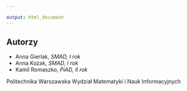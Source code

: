 ---

output: html_document
---

## Autorzy
- Anna Gierlak, *SMAD, I rok*
- Anna Kozak, *SMAD, I rok*
- Kamil Romaszko, *PiAD, II rok*

Politechnika Warszawska
Wydział Matematyki i Nauk Informacyjnych
